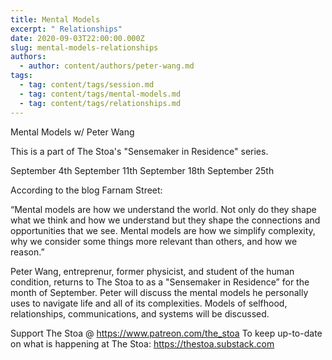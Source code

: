 ```yaml
---
title: Mental Models
excerpt: " Relationships"
date: 2020-09-03T22:00:00.000Z
slug: mental-models-relationships
authors:
  - author: content/authors/peter-wang.md
tags:
  - tag: content/tags/session.md
  - tag: content/tags/mental-models.md
  - tag: content/tags/relationships.md
---
```


Mental Models w/ Peter Wang

This is a part of The Stoa's "Sensemaker in Residence" series. 

September 4th
September 11th
September 18th
September 25th

According to the blog Farnam Street:

“Mental models are how we understand the world. Not only do they shape what we think and how we understand but they shape the connections and opportunities that we see. Mental models are how we simplify complexity, why we consider some things more relevant than others, and how we reason.”

Peter Wang, entreprenur, former physicist, and student of the human condition, returns to The Stoa to as a "Sensemaker in Residence” for the month of September. Peter will discuss the mental models he personally uses to navigate life and all of its complexities. Models of selfhood, relationships, communications, and systems will be discussed.

Support The Stoa @ https://www.patreon.com/the_stoa
To keep up-to-date on what is happening at The Stoa: https://thestoa.substack.com
